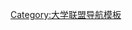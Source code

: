 {{Navbox
|name  = 巴尔干大学网络
|title = [[巴尔干大学网络|<span style="color:#EEBD31; font-size:1em;">巴尔干大学网络</span>]]
|state = {{{state|autocollapse}}}
|listclass = hlist
|titlestyle = background:#9D1939; color:#EEBD31;
|groupstyle = background:#11335D; color:#EEBD31;
|image = [[File:Stielers Handatlas 1891 50.jpg|150px]]

| group1 = <span style="color:#EEBD31">阿尔巴尼亚</span>
| list1 =
* [[地拉那大学]]
* [[University of Medicine, Tirana|University of Medicine (Tirana)]]
* [[Epoka University]]
* [[Eqrem Çabej University]]
* [[Fan Noli University|Fan S. Noli University]]
* [[Luigj Gurakuqi University]]
* [[Vitrina University]]

| group2 = <span style="color:#EEBD31">波斯尼亚和黑塞哥维那</span>
| list2 =
* [[莫斯塔尔大学]]
* [[萨拉热窝大学]]
* [[University of Tuzla]]
* [[University of Zenica]]

| group3 = <span style="color:#EEBD31">保加利亚</span>
| list3 =
* [[American University in Bulgaria]]
* [[Burgas Free University]]
* [[Medical University of Varna|Medical University–Varna]]
* [[Shumen University|Konstantin Preslavsky University of Shumen]]
* [[索非亚大学]]
* [[University of Library Studies and Information Technologies]]
* [[Technical University of Gabrovo]]
* [[Technical University of Varna]]
* [[国家与世界经济大学]]
* [[University of Food Technology]]
* [[瓦尔纳自由大学]]
* [[大特尔诺沃大学]]

| group4 = <span style="color:#EEBD31">克罗地亚</span>
| list4 =
* [[University of Zadar]]
* [[萨格勒布大学]]

| group5 = <span style="color:#EEBD31">塞浦路斯</span>
| list5 =
* [[European University of Lefke]]
** [[北塞浦路斯]]

| group6 = <span style="color:#EEBD31">希腊</span>
| list6 =
* [[塞萨洛尼基亚里士多德大学]]
* [[Democritus University of Thrace]]
* [[约阿尼纳大学]]
* [[马其顿大学]]
* [[塞萨洛尼基大学]]

| group7 = <span style="color:#EEBD31">科索沃 <small>''(争议地区)''</small> </span>
| list7 =
* [[伊利亚人学院]]
* [[Universiteti i Prishtinës|普里什蒂纳大学]]

| group8 = <span style="color:#EEBD31">北马其顿</span>
| list8 =
* [[FON University]]
* [[巴尔干国际大学]]
* [[St. Clement of Ohrid University of Bitola]]
* [[圣基里尔麦托迪大学]]
* [[东南欧大学]]
* [[State University of Tetovo]]

| group9 = <span style="color:#EEBD31">摩尔多瓦</span>
| list9 =
* [[Comrat State University]]

| group10 = <span style="color:#EEBD31">黑山</span>
| list10 =
* [[Mediterranean University]]
* [[黑山大学]]

| group11 = <span style="color:#EEBD31">罗马尼亚</span>
| list11 =
* [[Babeș-Bolyai University]]

| group12 = <span style="color:#EEBD31">塞尔维亚</span>
| list12 =
* [[贝尔格莱德艺朮大学]]
* [[贝尔格莱德大学]]
* [[University of Kragujevac]]
* [[尼什大学]]
* [[诺维萨德大学]]

| group13 = <span style="color:#EEBD31">土耳其</span>
| list13 =
* [[阿塔图克大学]]
* [[Çanakkale Onsekiz Mart University]]
* [[Dokuz Eylül University]]
* [[Fırat University]]
* [[Galatasaray University]]
* [[伊斯坦布尔大学]]
* [[Kırklareli University]]
* [[Namık Kemal University]]
* [[Süleyman Demirel University]]
* [[Trakya University]]
* [[Bozok University]]

| group14 = <span style="color:#EEBD31">''来宾成员''</span>
| list14 =
* [[Baden-Wuerttemberg Cooperative State University Loerrach|Baden-Wuerttemberg Cooperative State University]]
* [[巴库国立大学]]
* [[卡尔·弗朗岑斯格拉茨大学]]

}}<noinclude>
{{collapsible option}}
[[Category:大学联盟导航模板]]
</noinclude>